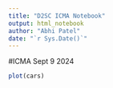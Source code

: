```yaml
---
title: "D2SC ICMA Notebook"
output: html_notebook
author: "Abhi Patel"
date: "`r Sys.Date()`"
---
```

#ICMA Sept 9 2024
```r
plot(cars)
```